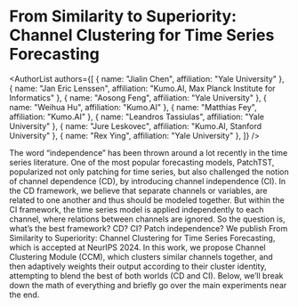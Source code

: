 
# From Similarity to Superiority: Channel Clustering for Time Series Forecasting


<AuthorList 
  authors={[
    { name: "Jialin Chen", affiliation: "Yale University" },
    { name: "Jan Eric Lenssen", affiliation: "Kumo.AI, Max Planck Institute for Informatics" },
    { name: "Aosong Feng", affiliation: "Yale University" },
    { name: "Weihua Hu", affiliation: "Kumo.AI" },
    { name: "Matthias Fey", affiliation: "Kumo.AI" },
    { name: "Leandros Tassiulas", affiliation: "Yale University" },
    { name: "Jure Leskovec", affiliation: "Kumo.AI, Stanford University" },
    { name: "Rex Ying", affiliation: "Yale University" },
  ]}
/>


<BadgeContainer>
<GithubBadge link="https://github.com/Graph-and-Geometric-Learning/TimeSeriesCCM" />
<ArxivBadge link="https://arxiv.org/pdf/2404.01340" />
</BadgeContainer>



The word “independence” has been thrown around a lot recently in the time series literature. One of the most popular forecasting models, PatchTST, popularized not only patching for time series, but also challenged the notion of channel dependence (CD), by introducing channel independence (CI). In the CD framework, we believe that separate channels or variables, are related to one another and thus should be modeled together. But within the CI framework, the time series model is applied independently to each channel, where relations between channels are ignored. So the question is, what’s the best framework? CD? CI? Patch independence? We publish From Similarity to Superiority: Channel Clustering for Time Series Forecasting, which is accepted at NeurIPS 2024. In this work, we propose Channel Clustering Module (CCM), which clusters similar channels together, and then adaptively weights their output according to their cluster identity, attempting to blend the best of both worlds (CD and CI). Below, we’ll break down the math of everything and briefly go over the main experiments near the end.